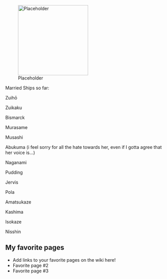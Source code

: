 [[File:Placeholder|thumb|220px]]

Married Ships so far:

Zuihō

Zuikaku

Bismarck

Murasame

Musashi

Abukuma (i feel sorry for all the hate towards her, even if I gotta agree that her voice is...)

Naganami

Pudding

Jervis

Pola

Amatsukaze

Kashima

Isokaze

Nisshin

==My favorite pages==

* Add links to your favorite pages on the wiki here!
* Favorite page #2
* Favorite page #3
